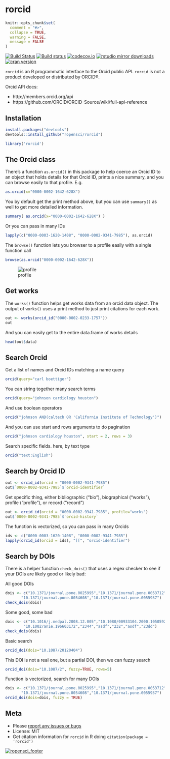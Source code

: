 rorcid
======

```r
knitr::opts_chunk$set(
  comment = "#>",
  collapse = TRUE,
  warning = FALSE,
  message = FALSE
)
```

[![Build Status](https://api.travis-ci.org/ropensci/rorcid.png)](https://travis-ci.org/ropensci/rorcid)
[![Build status](https://ci.appveyor.com/api/projects/status/29hanha8jfe4uen8/branch/master?svg=true)](https://ci.appveyor.com/project/sckott/rorcid/branch/master)
[![codecov.io](https://codecov.io/github/ropensci/rorcid/coverage.svg?branch=master)](https://codecov.io/github/ropensci/rorcid?branch=master)
[![rstudio mirror downloads](http://cranlogs.r-pkg.org/badges/rorcid?color=2ED968)](https://github.com/metacran/cranlogs.app)
[![cran version](http://www.r-pkg.org/badges/version/rorcid)](http://cran.rstudio.com/web/packages/rorcid)

`rorcid` is an R programmatic interface to the Orcid public API. `rorcid` is not a product developed or distributed by ORCID®.

Orcid API docs: 

* http://members.orcid.org/api
* https://github.com/ORCID/ORCID-Source/wiki/full-api-reference

## Installation

```r
install.packages("devtools")
devtools::install_github("ropensci/rorcid")
```

```r
library('rorcid')
```

## The Orcid class

There's a function `as.orcid()` in this package to help coerce an Orcid ID to an object that holds details for that Orcid ID, prints a nice summary, and you can browse easily to that profile. E.g.

```r
as.orcid(x="0000-0002-1642-628X")
```

You by default get the print method above, but you can use `summary()` as well to get more detailed information.

```r
summary( as.orcid(x="0000-0002-1642-628X") )
```

Or you can pass in many IDs

```r
lapply(c("0000-0003-1620-1408", "0000-0002-9341-7985"), as.orcid)
```

The `browse()` function lets you browser to a profile easily with a single function call

```r
browse(as.orcid("0000-0002-1642-628X"))
```

![profile](http://f.cl.ly/items/3d1o0k1X3R1U110C0u1u/Screen%20Shot%202015-02-10%20at%207.21.57%20PM.png)

## Get works

The `works()` function helps get works data from an orcid data object. The output of `works()` uses a print method to just print citations for each work.

```r
out <- works(orcid_id("0000-0002-0233-1757"))
out
```

And you can easily get to the entire data.frame of works details

```r
head(out$data)
```

## Search Orcid

Get a list of names and Orcid IDs matching a name query

```r
orcid(query="carl boettiger")
```

You can string together many search terms

```r
orcid(query="johnson cardiology houston")
```

And use boolean operators

```r
orcid("johnson AND(caltech OR 'California Institute of Technology')")
```

And you can use start and rows arguments to do pagination

```r
orcid("johnson cardiology houston", start = 2, rows = 3)
```

Search specific fields. here, by text type

```r
orcid("text:English")
```

## Search by Orcid ID

```r
out <- orcid_id(orcid = "0000-0002-9341-7985")
out$`0000-0002-9341-7985`$`orcid-identifier`
```

Get specific thing, either bibliographic ("bio"), biographical ("works"), profile ("profile"), or record ("record")

```r
out <- orcid_id(orcid = "0000-0002-9341-7985", profile="works")
out$`0000-0002-9341-7985`$`orcid-history`
```

The function is vectorized, so you can pass in many Orcids

```r
ids <- c("0000-0003-1620-1408", "0000-0002-9341-7985")
lapply(orcid_id(orcid = ids), "[[", "orcid-identifier")
```

## Search by DOIs

There is a helper function `check_dois()` that uses a regex checker to see if your DOIs are likely good or likely bad:

All good DOIs

```r
dois <- c("10.1371/journal.pone.0025995","10.1371/journal.pone.0053712",
       "10.1371/journal.pone.0054608","10.1371/journal.pone.0055937")
check_dois(dois)
```

Some good, some bad

```r
dois <- c("10.1016/j.medpal.2008.12.005","10.1080/00933104.2000.10505926","10.1037/a0024480",
        "10.1002/anie.196603172","2344","asdf","232","asdf","23dd")
check_dois(dois)
```

Basic search

```r
orcid_doi(dois="10.1087/20120404")
```

This DOI is not a real one, but a partial DOI, then we can fuzzy search

```r
orcid_doi(dois="10.1087/2", fuzzy=TRUE, rows=5)
```

Function is vectorized, search for many DOIs

```r
dois <- c("10.1371/journal.pone.0025995","10.1371/journal.pone.0053712",
       "10.1371/journal.pone.0054608","10.1371/journal.pone.0055937")
orcid_doi(dois=dois, fuzzy = TRUE)
```

## Meta

* Please [report any issues or bugs](https://github.com/ropensci/rorcid/issues)
* License: MIT
* Get citation information for `rorcid` in R doing `citation(package = 'rorcid')`

[![ropensci_footer](http://ropensci.org/public_images/github_footer.png)](http://ropensci.org)
